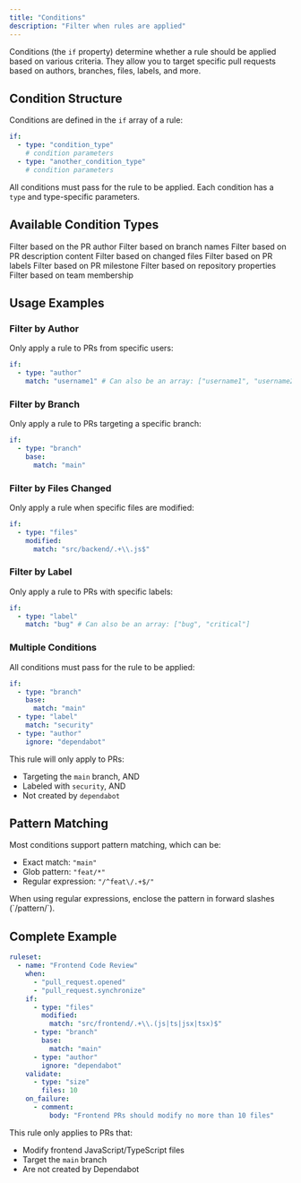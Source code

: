 ```yaml
---
title: "Conditions"
description: "Filter when rules are applied"
---
```


Conditions (the `if` property) determine whether a rule should be applied based on various criteria. They allow you to target specific pull requests based on authors, branches, files, labels, and more.

## Condition Structure

Conditions are defined in the `if` array of a rule:

```yaml
if:
  - type: "condition_type"
    # condition parameters
  - type: "another_condition_type"
    # condition parameters
```

All conditions must pass for the rule to be applied. Each condition has a `type` and type-specific parameters.

## Available Condition Types

<CardGroup cols={2}>
  <Card title="Author" icon="user" href="/filters/author">
    Filter based on the PR author
  </Card>
  <Card title="Branch" icon="code-branch" href="/filters/branch">
    Filter based on branch names
  </Card>
  <Card title="Description" icon="file-lines" href="/filters/description">
    Filter based on PR description content
  </Card>
  <Card title="Files" icon="file-code" href="/filters/files">
    Filter based on changed files
  </Card>
  <Card title="Label" icon="tag" href="/filters/label">
    Filter based on PR labels
  </Card>
  <Card title="Milestone" icon="flag" href="/filters/milestone">
    Filter based on PR milestone
  </Card>
  <Card title="Repository" icon="database" href="/filters/repository">
    Filter based on repository properties
  </Card>
  <Card title="Team" icon="users" href="/filters/team">
    Filter based on team membership
  </Card>
</CardGroup>

## Usage Examples

### Filter by Author

Only apply a rule to PRs from specific users:

```yaml
if:
  - type: "author"
    match: "username1" # Can also be an array: ["username1", "username2"]
```

### Filter by Branch

Only apply a rule to PRs targeting a specific branch:

```yaml
if:
  - type: "branch"
    base:
      match: "main"
```

### Filter by Files Changed

Only apply a rule when specific files are modified:

```yaml
if:
  - type: "files"
    modified:
      match: "src/backend/.+\\.js$"
```

### Filter by Label

Only apply a rule to PRs with specific labels:

```yaml
if:
  - type: "label"
    match: "bug" # Can also be an array: ["bug", "critical"]
```

### Multiple Conditions

All conditions must pass for the rule to be applied:

```yaml
if:
  - type: "branch"
    base:
      match: "main"
  - type: "label"
    match: "security"
  - type: "author"
    ignore: "dependabot"
```

This rule will only apply to PRs:

- Targeting the `main` branch, AND
- Labeled with `security`, AND
- Not created by `dependabot`

## Pattern Matching

Most conditions support pattern matching, which can be:

- Exact match: `"main"`
- Glob pattern: `"feat/*"`
- Regular expression: `"/^feat\/.+$/"`

<Note>
  When using regular expressions, enclose the pattern in forward slashes (`/pattern/`).
</Note>

## Complete Example

```yaml
ruleset:
  - name: "Frontend Code Review"
    when:
      - "pull_request.opened"
      - "pull_request.synchronize"
    if:
      - type: "files"
        modified:
          match: "src/frontend/.+\\.(js|ts|jsx|tsx)$"
      - type: "branch"
        base:
          match: "main"
      - type: "author"
        ignore: "dependabot"
    validate:
      - type: "size"
        files: 10
    on_failure:
      - comment:
          body: "Frontend PRs should modify no more than 10 files"
```

This rule only applies to PRs that:

- Modify frontend JavaScript/TypeScript files
- Target the `main` branch
- Are not created by Dependabot
